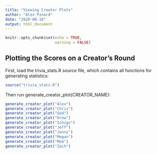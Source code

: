 ```yaml
---
title: "Viewing Creator Plots"
author: "Alex Pinard"
date: "2020-08-18"
output: html_document
---
```


```r
knitr::opts_chunk$set(echo = TRUE,
                      warning = FALSE)
```

## Plotting the Scores on a Creator's Round

First, load the trivia_stats.R source file, which contains all functions for generating statistics:

```r
source("trivia_stats.R")
```

Then run generate_creator_plot(CREATOR_NAME):

```r
generate_creator_plot("Alex")
generate_creator_plot("Chris")
generate_creator_plot("Dad")
generate_creator_plot("Drew")
generate_creator_plot("Ichigo")
generate_creator_plot("Jeff")
generate_creator_plot("Jenny")
generate_creator_plot("Megan")
generate_creator_plot("Mom")
generate_creator_plot("Zach")
```

